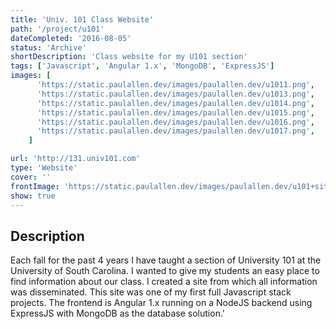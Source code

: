 ```yaml
---
title: 'Univ. 101 Class Website'
path: '/project/u101'
dateCompleted: '2016-08-05'
status: 'Archive'
shortDescription: 'Class website for my U101 section'
tags: ['Javascript', 'Angular 1.x', 'MongoDB', 'ExpressJS']
images: [
      'https://static.paulallen.dev/images/paulallen.dev/u1011.png',
      'https://static.paulallen.dev/images/paulallen.dev/u1013.png',
      'https://static.paulallen.dev/images/paulallen.dev/u1014.png',
      'https://static.paulallen.dev/images/paulallen.dev/u1015.png',
      'https://static.paulallen.dev/images/paulallen.dev/u1016.png',
      'https://static.paulallen.dev/images/paulallen.dev/u1017.png',
    ]

url: 'http://131.univ101.com'
type: 'Website'
cover: ''
frontImage: 'https://static.paulallen.dev/images/paulallen.dev/u101+site+cover.png'
show: true
---
```


## Description

Each fall for the past 4 years I have taught a section of University 101 at the University of South Carolina. I wanted to give my students an easy place to find information about our class. I created a site from which all information was disseminated. This site was one of my first full Javascript stack projects. The frontend is Angular 1.x running on a NodeJS backend using ExpressJS with MongoDB as the database solution.'